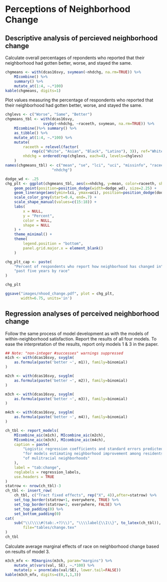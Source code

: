 # Perceptions of Neighborhood Change

## Descriptive analysis of percieved neighborhood change

Calculate overall percentages of repondents who reported that their neighborhood had gotten better, worse, and stayed the same. 

```r
chgmeans <- with(dcas16svy, svymean(~nhdchg, na.rm=TRUE)) %>%
    MIcombine() %>%
    summary() %>%
    mutate_at(1:4, ~.*100)
kable(chgmeans, digits=1)

```

Plot values measuring the percentage of respondents who reported that their neighborhood had gotten better, worse, and stayed the same. 

```r
chglevs <- c("Worse", "Same", "Better")
chgmeans_tbl <- with(dcas16svy, 
                 svyby(~nhdchg, ~raceeth, svymean, na.rm=TRUE)) %>%
    MIcombine()%>% summary() %>%
    as_tibble() %>%
    mutate_at(1:4, ~.*100) %>%
    mutate(
        raceeth = relevel(factor(
            rep(c("White", "Asian", "Black", "Latino"), 3)), ref="White"),
        nhdchg = ordered(rep(chglevs, each=4), levels=chglevs)
    )
names(chgmeans_tbl) <- c("mean", "se", "lci", "uci", "missinfo", "raceeth", 
                     "nhdchg")

dodge_wd <- .25
chg_plt <- ggplot(chgmeans_tbl, aes(x=nhdchg, y=mean, color=raceeth, shape=raceeth)) +
    geom_point(position=position_dodge(width=dodge_wd), size=2.25) +
    geom_linerange(aes(ymin=lci, ymax=uci), position=position_dodge(dodge_wd)) +
    scale_color_grey(start=0.4, end=.7) +
    scale_shape_manual(values=c(15:18)) +
    labs(
        x = NULL,
        y = "Percent",
        color = NULL, 
        shape = NULL
    ) +
    theme_minimal() +
    theme(
        legend.position = "bottom",
        panel.grid.major.x = element_blank()
    )

chg_plt_cap <- paste(
    "Percent of respondents who report how neighborhood has changed in",
    "past five years by race"
)

```

```r
chg_plt

ggsave("images/nhood_change.pdf", plot = chg_plt,
       width=6.75, units='in')

```

## Regression analyses of perceived neighborhood change

Follow the same process of model development as with the models of within-neighborhood satisfaction. Report the results of all four models. To ease the interpretation of the results, report only models 1 & 3 in the paper. 

```r
## Note: "non-integer #successes" warnings suppressed
m1ch <- with(dcas16svy, svyglm(
    as.formula(paste('better ~', m1)), family=binomial)
)

m2ch <- with(dcas16svy, svyglm(
    as.formula(paste('better ~', m2)), family=binomial)
)

m3ch <- with(dcas16svy, svyglm(
    as.formula(paste('better ~', m3)), family=binomial)
)

m4ch <- with(dcas16svy, svyglm(
    as.formula(paste('better ~', m4)), family=binomial)
)

ch_tbl <- report_models(
    MIcombine_aic(m1ch), MIcombine_aic(m2ch),
    MIcombine_aic(m3ch), MIcombine_aic(m4ch),
    caption = paste(
        "Logistic regression coefficients and standard errors predicted",
        "for models estimating neighborhood improvement among residents",
        "of mulitracial neighborhoods"
    ),
    label = "tab:change",
    reglabels = regression_labels,
    use.headers = TRUE
)
statrow <- nrow(ch_tbl)-3
ch_tbl <- insert_row(
    ch_tbl, c("Tract fixed effects", rep("X", 4)),after=statrow) %>%
    set_top_border(statrow+1, everywhere, TRUE) %>%
    set_top_border(statrow+2, everywhere, FALSE) %>% 
    set_top_padding(0) %>%
    set_bottom_padding(0)
cat(
    sub("\\(\\\\#(tab:.+?)\\)", "\\\\label{\\1\\}", to_latex(ch_tbl)),
        file="tables/change.tex"
)
ch_tbl

```

Calculate average marginal effects of race on neighborhood change based on results of model 3.  

```r
m3ch_mfx <- MImargins(m3ch, param="margins") %>%
    mutate_at(vars(val, SE), ~.*100) %>%
    mutate(p = pnorm(abs(val/SE), lower.tail=FALSE))
kable(m3ch_mfx, digits=c(0,1,1,3))

```

